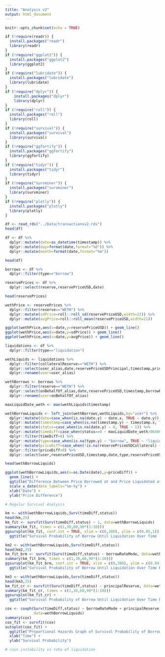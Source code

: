 ```yaml
---
title: "Analysis v2"
output: html_document
---
```


```r
knitr::opts_chunk$set(echo = TRUE)
```

```r
if (!require(readr)) {
  install.packages("readr")
  library(readr)
}
if (!require("ggplot2")) {
  install.packages("ggplot2")
  library(ggplot2)
}
if (!require("lubridate")) {
  install.packages("lubridate")
  library(lubridate)
}
if (!require("dplyr")) {
    install.packages("dplyr")
    library(dplyr)
}
if (!require("roll")) {
  install.packages("roll")
  library(roll)
}
if (!require("survival")) {
  install.packages("survival")
  library(survival)
}
if (!require("ggfortify")) {
  install.packages("ggfortify")
  library(ggfortify)
}
if (!require("tidyr")) {
  install.packages("tidyr")
  library(tidyr)
}
if (!require("survminer")) {
  install.packages("survminer")
  library(survminer)
}
if (!require("plotly")) {
  install.packages("plotly")
  library(plotly)
}
```

```r
df <- read_rds("../Data/transactionsv2.rds")
head(df)
```

```r
df <- df %>%
  dplyr::mutate(date=as_datetime(timestamp)) %>%
  dplyr::mutate(day=format(date,format="%d")) %>%
  dplyr::mutate(month=format(date,format="%m"))

head(df)
```

```r
borrows <- df %>%
  dplyr::filter(type=="borrow")

reservePrices <- df %>%
  dplyr::select(reserve,reservePriceUSD,date)

head(reservePrices)
```

```r
wethPrice <- reservePrices %>%
  dplyr::filter(reserve=="WETH") %>%
  dplyr::mutate(sdPrice=roll::roll_sd(reservePriceUSD,width=21)) %>%
  dplyr::mutate(avgPrice=roll::roll_mean(reservePriceUSD,width=21))

ggplot(wethPrice,aes(x=date,y=reservePriceUSD)) + geom_line()
ggplot(wethPrice,aes(x=date,y=sdPrice)) + geom_line()
ggplot(wethPrice,aes(x=date,y=avgPrice)) + geom_line()
```

```r
liquidations <- df %>%
  dplyr::filter(type=="liquidation")

wethLiquids <- liquidations %>%
  dplyr::filter(collateralReserve=="WETH") %>%
  dplyr::select(user_alias,date,reservePriceUSDPrincipal,timestamp,principalReserve,type,reservePriceUSDCollateral) %>%
  dplyr::rename(user=user_alias)

wethBorrows <- borrows %>% 
  dplyr::filter(reserve=="WETH") %>%
  dplyr::select(onBehalfOf_alias,date,reservePriceUSD,timestamp,borrowRateMode,type) %>%
  dplyr::rename(user=onBehalfOf_alias)
```

```r
maxLiquidDate_weth <- max(wethLiquids$timestamp)

wethBorrowLiquids <- left_join(wethBorrows,wethLiquids,by="user") %>%
  dplyr::mutate(date=case_when(is.na(date.y) ~ date.x, TRUE ~ date.y)) %>%
  dplyr::mutate(timestamp=case_when(is.na(timestamp.y) ~ timestamp.x, TRUE ~ timestamp.y)) %>%
  dplyr::mutate(status=case_when(is.na(date.y) ~ 0, TRUE ~ 1)) %>%
  dplyr::mutate(timeDiff=case_when(status==0 ~ maxLiquidDate_weth/86400, status==1 ~ (timestamp.y-timestamp.x)/86400)) %>%
  dplyr::filter(timeDiff>0) %>%
  dplyr::mutate(type=case_when(is.na(type.y) ~ "borrow", TRUE ~ "liquidation")) %>%
  dplyr::mutate(priceDiff=case_when(!is.na(reservePriceUSDCollateral) ~ reservePriceUSDCollateral-reservePriceUSD, TRUE ~ reservePriceUSD)) %>%
  dplyr::filter(priceDiff>0) %>%
  dplyr::select(user,reservePriceUSD,timestamp,date,type,reservePriceUSDPrincipal,principalReserve,timeDiff,status,borrowRateMode,priceDiff)

head(wethBorrowLiquids)

ggplot(wethBorrowLiquids,aes(x=as.Date(date),y=priceDiff)) + 
  geom_line() + 
  ggtitle("Difference Between Price Borrowed at and Price Liquidated at Over Time") + 
  scale_x_date(date_labels="%m-%y") + 
  xlab("Date") + 
  ylab("Price Difference")
```

```r
# Regular Survival Analysis

km <- with(wethBorrowLiquids,Surv(timeDiff,status))
head(km,25)
km_fit <- survfit(Surv(timeDiff,status) ~ 1, data=wethBorrowLiquids)
summary(km_fit, times = c(1,30,60,90*(1:10)))
ggsurvplot(km_fit, conf.int = TRUE, xlim = c(0,300), ylim = c(0.85,1)) + 
  ggtitle("Survival Probability of Borrow Until Liquidation Over Time (max. 300 Days)")
```

```r
km2 <- with(wethBorrowLiquids,Surv(timeDiff,status))
head(km2,25)
km_fit_brm <- survfit(Surv(timeDiff,status) ~ borrowRateMode, data=wethBorrowLiquids)
summary(km_fit_brm, times = c(1,30,60,90*(1:10)))
ggsurvplot(km_fit_brm, conf.int = TRUE, xlim = c(0,300), ylim = c(0.84,1)) + 
  ggtitle("Survival Probability of Borrow Until Liquidation Over Time By Borrow Rate Mode (max. 300 Days)")
```

```r

km3 <- with(wethBorrowLiquids,Surv(timeDiff,status))
head(km3,25)
km_fit_cr <- survfit(Surv(timeDiff,status) ~ principalReserve, data=wethBorrowLiquids)
summary(km_fit_cr, times = c(1,30,60,90*(1:10)))
ggsurvplot(km_fit_cr) + 
  ggtitle("Survival Probability of Borrow Until Liquidation Over Time By Principal Reserve of Loan")
```

```r
cox <- coxph(Surv(timeDiff,status) ~ borrowRateMode + principalReserve, 
             data=wethBorrowLiquids)
summary(cox)
cox_fit <- survfit(cox)
autoplot(cox_fit) + 
  ggtitle("Proportional Hazards Graph of Survival Probability of Borrow Until Liquidation Over Time By Borrow Rate Mode, Principal Reserve of Loan") + 
  xlab("Time") + 
  ylab("Survival Probability")
```

```r
# coin instability vs rate of liquidation

```

